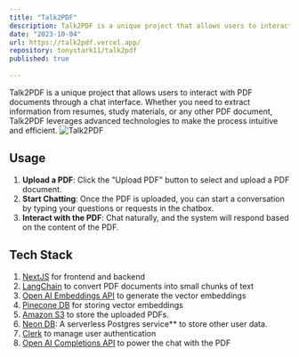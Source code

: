 ```yaml
---
title: "Talk2PDF"
description: Talk2PDF is a unique project that allows users to interact with PDF documents through a chat interface. Whether you need to extract information from resumes, study materials, or any other PDF document, Talk2PDF leverages advanced technologies to make the process intuitive and efficient.
date: "2023-10-04"
url: https://talk2pdf.vercel.app/
repository: tonystark11/talk2pdf
published: true
  
---
```


Talk2PDF is a unique project that allows users to interact with PDF documents through a chat interface. Whether you need to extract information from resumes, study materials, or any other PDF document, Talk2PDF leverages advanced technologies to make the process intuitive and efficient.
![Talk2PDF](/talk2pdf.png)
## Usage

1. **Upload a PDF**: Click the "Upload PDF" button to select and upload a PDF document.
2. **Start Chatting**: Once the PDF is uploaded, you can start a conversation by typing your questions or requests in the chatbox.
3. **Interact with the PDF**: Chat naturally, and the system will respond based on the content of the PDF.

## Tech Stack

1. [NextJS](https://nextjs.org/hello-world) for frontend and backend
2. [LangChain](https://www.langchain.com/) to convert PDF documents into small chunks of text
3. [Open AI Embeddings API](https://platform.openai.com/docs/api-reference/embeddings/object) to generate the vector embeddings
4. [Pinecone DB](https://www.pinecone.io/) for storing vector embeddings
5. [Amazon S3](https://aws.amazon.com/s3/) to store the uploaded PDFs.
6. [Neon DB](!https://neon.tech/): A serverless Postgres service** to store other user data.
7. [Clerk](https://clerk.com/) to manage user authentication
8. [Open AI Completions API](https://platform.openai.com/docs/api-reference/completions) to power the chat with the PDF